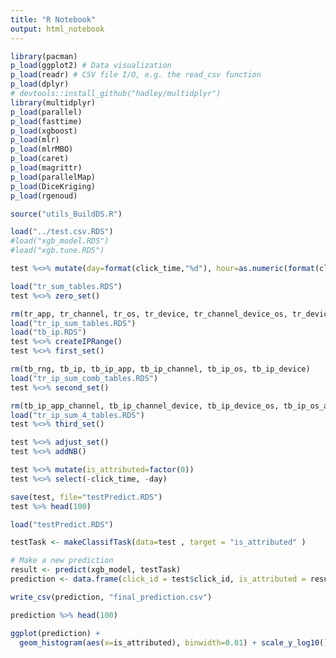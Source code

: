 ```yaml
---
title: "R Notebook"
output: html_notebook
---
```


```r
library(pacman)
p_load(ggplot2) # Data visualization
p_load(readr) # CSV file I/O, e.g. the read_csv function
p_load(dplyr)
# devtools::install_github("hadley/multidplyr")
library(multidplyr)
p_load(parallel)
p_load(fasttime)
p_load(xgboost)
p_load(mlr)
p_load(mlrMBO)
p_load(caret)
p_load(magrittr)
p_load(parallelMap)
p_load(DiceKriging)
p_load(rgenoud)

```

```r
source("utils_BuildDS.R")
```

```r
load("../test.csv.RDS")
#load("xgb_model.RDS")
#load("xgb.tune.RDS")
```

```r
test %<>% mutate(day=format(click_time,"%d"), hour=as.numeric(format(click_time,"%H") ))

load("tr_sum_tables.RDS")
test %<>% zero_set()
```

```r
rm(tr_app, tr_channel, tr_os, tr_device, tr_channel_device_os, tr_device_app, tr_device_os)
load("tr_ip_sum_tables.RDS")
load("tb_ip.RDS")
test %<>% createIPRange()
test %<>% first_set()
```


```r
rm(tb_rng, tb_ip, tb_ip_app, tb_ip_channel, tb_ip_os, tb_ip_device)
load("tr_ip_sum_comb_tables.RDS")
test %<>% second_set()
```

```r
rm(tb_ip_app_channel, tb_ip_channel_device, tb_ip_device_os, tb_ip_os_app)
load("tr_ip_sum_4_tables.RDS")
test %<>% third_set()

```

```r
test %<>% adjust_set()
test %<>% addNB()
```

```r
test %<>% mutate(is_attributed=factor(0))
test %<>% select(-click_time, -day)

save(test, file="testPredict.RDS")
test %>% head(100)
```

```r
load("testPredict.RDS")

testTask <- makeClassifTask(data=test , target = "is_attributed" )
```

```r
# Make a new prediction
result <- predict(xgb_model, testTask)
prediction <- data.frame(click_id = test$click_id, is_attributed = result$data$prob.1) 

write_csv(prediction, "final_prediction.csv")
```

```r
prediction %>% head(100)
```

```r
ggplot(prediction) +
  geom_histogram(aes(x=is_attributed), binwidth=0.01) + scale_y_log10()
  
```

